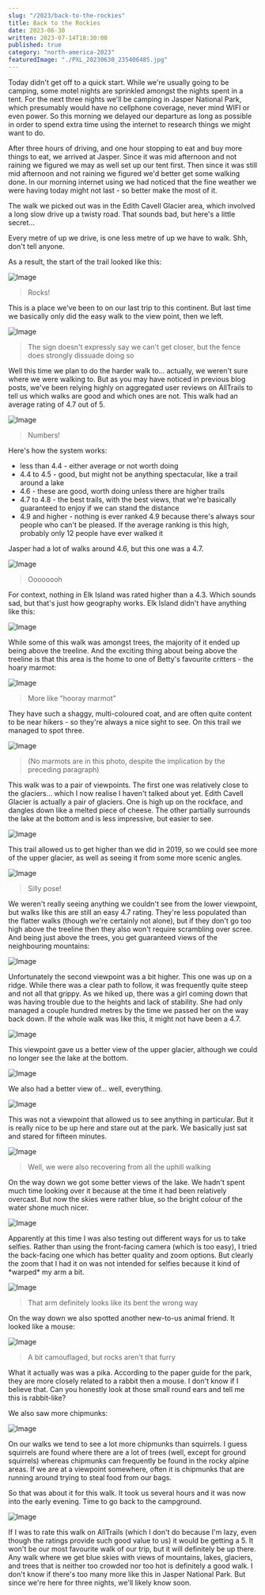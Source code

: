 ```yaml
---
slug: "/2023/back-to-the-rockies"
title: Back to the Rockies
date: 2023-06-30
written: 2023-07-14T18:30:00
published: true
category: "north-america-2023"
featuredImage: "./PXL_20230630_235406485.jpg"
---
```


Today didn't get off to a quick start.  While we're usually going to be camping, some motel nights are sprinkled amongst the nights spent in a tent.  For the next three nights we'll be camping in Jasper National Park, which presumably would have no cellphone coverage, never mind WIFI or even power.  So this morning we delayed our departure as long as possible in order to spend extra time using the internet to research things we might want to do.

After three hours of driving, and one hour stopping to eat and buy more things to eat, we arrived at Jasper.  Since it was mid afternoon and not raining we figured we may as well set up our tent first.  Then since it was still mid afternoon and not raining we figured we'd better get some walking done.  In our morning internet using we had noticed that the fine weather we were having today might not last - so better make the most of it.

The walk we picked out was in the Edith Cavell Glacier area, which involved a long slow drive up a twisty road.  That sounds bad, but here's a little secret...

Every metre of up we drive, is one less metre of up we have to walk.  Shh, don't tell anyone.

As a result, the start of the trail looked like this:

![Image](PXL_20230630_224737595.jpg)

> Rocks!

This is a place we've been to on our last trip to this continent.  But last time we basically only did the easy walk to the view point, then we left.

![Image](PXL_20230630_225343219.jpg)

> The sign doesn't expressly say we can't get closer, but the fence does strongly dissuade doing so

Well this time we plan to do the harder walk to... actually, we weren't sure where we were walking to.  But as you may have noticed in previous blog posts, we've been relying highly on aggregated user reviews on AllTrails to tell us which walks are good and which ones are not.  This walk had an average rating of 4.7 out of 5.

![Image](PXL_20230630_225820995.jpg)

> Numbers!

Here's how the system works:

* less than 4.4 - either average or not worth doing
* 4.4 to 4.5 - good, but might not be anything spectacular, like a trail around a lake
* 4.6 - these are good, worth doing unless there are higher trails
* 4.7 to 4.8 - the best trails, with the best views, that we're basically guaranteed to enjoy if we can stand the distance
* 4.9 and higher - nothing is ever ranked 4.9 because there's always sour people who can't be pleased.  If the average ranking is this high, probably only 12 people have ever walked it

Jasper had a lot of walks around 4.6, but this one was a 4.7.

![Image](PXL_20230630_233632735.jpg)

> Oooooooh

For context, nothing in Elk Island was rated higher than a 4.3.  Which sounds sad, but that's just how geography works.  Elk Island didn't have anything like this: 

![Image](PXL_20230630_233857682.jpg)

While some of this walk was amongst trees, the majority of it ended up being above the treeline.  And the exciting thing about being above the treeline is that this area is the home to one of Betty's favourite critters - the hoary marmot:

![Image](PXL_20230630_234425239.jpg)

> More like "hooray marmot"

They have such a shaggy, multi-coloured coat, and are often quite content to be near hikers - so they're always a nice sight to see.  On this trail we managed to spot three.

![Image](PXL_20230630_234902800.jpg)

> (No marmots are in this photo, despite the implication by the preceding paragraph)

This walk was to a pair of viewpoints.  The first one was relatively close to the glaciers... which I now realise I haven't talked about yet.  Edith Cavell Glacier is actually a pair of glaciers.  One is high up on the rockface, and dangles down like a melted piece of cheese.  The other partially surrounds the lake at the bottom and is less impressive, but easier to see.

![Image](PXL_20230630_235406485.jpg)

This trail allowed us to get higher than we did in 2019, so we could see more of the upper glacier, as well as seeing it from some more scenic angles.

![Image](PXL_20230630_235531310.jpg)

> Silly pose!

We weren't really seeing anything we couldn't see from the lower viewpoint, but walks like this are still an easy 4.7 rating.  They're less populated than the flatter walks (though we're certainly not alone), but if they don't go too high above the treeline then they also won't require scrambling over scree.  And being just above the trees, you get guaranteed views of the neighbouring mountains:

![Image](PXL_20230630_235736164.jpg)

Unfortunately the second viewpoint was a bit higher.  This one was up on a ridge.  While there was a clear path to follow, it was frequently quite steep and not all that grippy.  As we hiked up, there was a girl coming down that was having trouble due to the heights and lack of stability.  She had only managed a couple hundred metres by the time we passed her on the way back down.  If the whole walk was like this, it might not have been a 4.7.

![Image](PXL_20230701_001703421.jpg)

This viewpoint gave us a better view of the upper glacier, although we could no longer see the lake at the bottom.

![Image](PXL_20230701_003252857.jpg)

We also had a better view of... well, everything.

![Image](PXL_20230701_003315656.jpg)

This was not a viewpoint that allowed us to see anything in particular.  But it is really nice to be up here and stare out at the park.  We basically just sat and stared for fifteen minutes.

![Image](PXL_20230701_003541185.jpg)

> Well, we were also recovering from all the uphill walking

On the way down we got some better views of the lake.  We hadn't spent much time looking over it because at the time it had been relatively overcast.  But now the skies were rather blue, so the bright colour of the water shone much nicer.

![Image](PXL_20230701_012648042.jpg)

Apparently at this time I was also testing out different ways for us to take selfies.  Rather than using the front-facing camera (which is too easy), I tried the back-facing one which has better quality and zoom options.  But clearly the zoom that I had it on was not intended for selfies because it kind of \*warped\* my arm a bit.

![Image](PXL_20230701_012006740.jpg)

> That arm definitely looks like its bent the wrong way

On the way down we also spotted another new-to-us animal friend.  It looked like a mouse:

![Image](PXL_20230701_013128246.jpg)

> A bit camouflaged, but rocks aren't that furry

What it actually was was a pika.  According to the paper guide for the park, they are more closely related to a rabbit then a mouse.  I don't know if I believe that.  Can you honestly look at those small round ears and tell me this is rabbit-like?

We also saw more chipmunks:

![Image](PXL_20230701_013208746.jpg)

On our walks we tend to see a lot more chipmunks than squirrels.  I guess squirrels are found where there are a lot of trees (well, except for ground squirrels) whereas chipmunks can frequently be found in the rocky alpine areas.  If we are at a viewpoint somewhere, often it is chipmunks that are running around trying to steal food from our bags.

So that was about it for this walk.  It took us several hours and it was now into the early evening.  Time to go back to the campground.

![Image](PXL_20230701_014131456.jpg)

If I was to rate this walk on AllTrails (which I don't do because I'm lazy, even though the ratings provide such good value to us) it would be getting a 5.  It won't be our most favourite walk of our trip, but it will definitely be up there.  Any walk where we get blue skies with views of mountains, lakes, glaciers, and trees that is neither too crowded nor too hot is definitely a good walk.  I don't know if there's too many more like this in Jasper National Park.  But since we're here for three nights, we'll likely know soon.
